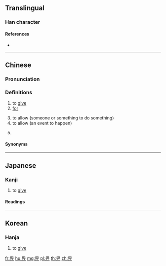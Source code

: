 {{also|異}}
==Translingual==

===Han character===
{{Han char|rn=102|rad=田|as=03|sn=8|four=60221|canj=WML|ids=⿱田丌}}

====References====
* {{Han ref|kx=0759.160|dkj=21748|dj=1169.170|hdz=42530.060|uh=7540}}

----

==Chinese==
{{zh-forms}}

===Pronunciation===
{{zh-pron
|m=bì
|c=bei2
|mc=y
|oc=y
|ma=
|cat=v,prep
}}

===Definitions===
{{zh-hanzi}}

# to [[give]]
# [[for]]
#: {{zh-x|原先 係 畀 你 食 嘅。|It was originally '''for''' you to eat.|C}}
# to allow (someone or something to do something)
# to allow (an event to happen)
# {{rfdef|lang=yue}}
#: {{ux|yue|講'''畀'''你知}}

<!--Usage notes describing 俾, 畀, and 被 would be appreciated-->

====Synonyms====
{{zh-dial|給}}

----

==Japanese==

===Kanji===
{{ja-kanji|grade=|rs=田03}}

# to [[give]]

====Readings====
{{ja-readings
|on=[[ひ]] (hi)
|kun=[[あたえるもの]] (ataerumono)
}}

----

==Korean==

===Hanja===
{{ko-hanja|hangeul=비|eumhun=|rv=bi|mr=pi|y=pi}}

# to [[give]]

[[fr:畀]]
[[hu:畀]]
[[mg:畀]]
[[pl:畀]]
[[th:畀]]
[[zh:畀]]